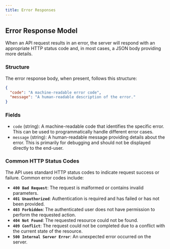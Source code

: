 ```yaml
---
title: Error Responses
---
```


## Error Response Model

When an API request results in an error, the server will respond with an appropriate HTTP status code and, in most cases, a JSON body providing more details.

### Structure

The error response body, when present, follows this structure:

```json
{
  "code": "A machine-readable error code",
  "message": "A human-readable description of the error."
}
```

### Fields

- `code` (string): A machine-readable code that identifies the specific error. This can be used to programmatically handle different error cases.
- `message` (string): A human-readable message providing details about the error. This is primarily for debugging and should not be displayed directly to the end-user.

### Common HTTP Status Codes

The API uses standard HTTP status codes to indicate request success or failure. Common error codes include:

- **`400 Bad Request`**: The request is malformed or contains invalid parameters.
- **`401 Unauthorized`**: Authentication is required and has failed or has not been provided.
- **`403 Forbidden`**: The authenticated user does not have permission to perform the requested action.
- **`404 Not Found`**: The requested resource could not be found.
- **`409 Conflict`**: The request could not be completed due to a conflict with the current state of the resource.
- **`500 Internal Server Error`**: An unexpected error occurred on the server.

